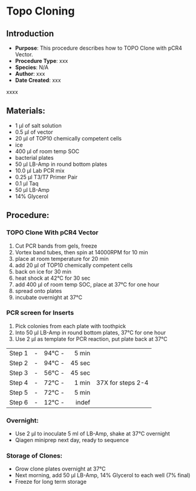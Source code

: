 # Topo Cloning {#sec-molecular-TopoClone}

## Introduction

-   **Purpose**: This procedure describes how to TOPO Clone with pCR4 Vector.
-   **Procedure Type**: xxx
-   **Species**: N/A
-   **Author**: xxx
-   **Date Created**: xxx

::: {.callout-warning title="NOTES"}
xxxx
:::

## Materials:

-   1 μl of salt solution
-   0.5 μl of vector
-   20 μl of TOP10 chemically competent cells
-   ice
-   400 μl of room temp SOC
-   bacterial plates
-   50 μl LB-Amp in round bottom plates
-   10.0 μl Lab PCR mix
-   0.25 μl T3/T7 Primer Pair
-   0.1 μl Taq
-   50 μl LB-Amp
-   14% Glycerol

## Procedure:

### TOPO Clone With pCR4 Vector

1.  Cut PCR bands from gels, freeze
2.  Vortex band tubes, then spin at 14000RPM for 10 min
3.  place at room temperature for 20 min
4.  add 20 μl of TOP10 chemically competent cells
5.  back on ice for 30 min
6.  heat shock at 42°C for 30 sec
7.  add 400 μl of room temp SOC, place at 37°C for one hour
8.  spread onto plates
9.  incubate overnight at 37°C

### PCR screen for Inserts

1.  Pick colonies from each plate with toothpick
2.  Into 50 μl LB-Amp in round bottom plates, 37°C for one hour
3.  Use 2 μl as template for PCR reaction, put plate back at 37°C

|        |     |        |        |                   |
|--------|:---:|:------:|-------:|-------------------|
| Step 1 | \-  | 94°C - |  5 min |                   |
| Step 2 | \-  | 94°C - | 45 sec |                   |
| Step 3 | \-  | 56°C - | 45 sec |                   |
| Step 4 | \-  | 72°C - |  1 min | 37X for steps 2-4 |
| Step 5 | \-  | 72°C - |  5 min |                   |
| Step 6 | \-  | 12°C - |  indef |                   |

### Overnight: {#overnight .subhead}

-   Use 2 μl to inoculate 5 ml of LB-Amp, shake at 37°C overnight
-   Qiagen miniprep next day, ready to sequence

### Storage of Clones: {#storage-of-clones .subhead}

-   Grow clone plates overnight at 37°C
-   Next morning, add 50 μl LB-Amp, 14% Glycerol to each well (7% final)
-   Freeze for long term storage
